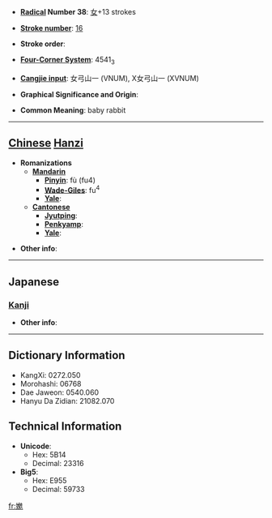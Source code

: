 * '''[[Wiktionary:Chinese radical index| Radical]] Number 38''': [[Wiktionary:Chinese radical index 女|女]]+13 strokes

* '''[[Wiktionary:Chinese total strokes index|Stroke number]]''': [[Wiktionary:Chinese total strokes index 16|16]]

* '''Stroke order''': 

* '''[[Wiktionary:Chinese four corner index|Four-Corner System]]''': 4541<sub>3</sub>

* '''[[Wiktionary:Chinese Cangjie index|Cangjie input]]''': 女弓山一 (VNUM), X女弓山一 (XVNUM)

* '''Graphical Significance and Origin''': 

* '''Common Meaning''': baby rabbit

----

== [[Chinese]] [[Hanzi]] ==

* '''Romanizations'''
** '''[[Mandarin]]'''
*** '''[[Pinyin]]''': fù (fu4)
*** '''[[Wade-Giles]]''': fu<sup>4</sup>
*** '''[[Yale]]''': 
** '''[[Cantonese]]'''
*** '''[[Jyutping]]''':
*** '''[[Penkyamp]]''': 
*** '''[[Yale]]''': 

* '''Other info''': 

----

==Japanese==
===[[Kanji]]===
{{kanji|on readings=[[ふ]] (fu)
|kun readings=
}}

* '''Other info''':  

----

== Dictionary Information ==

* KangXi: 0272.050
* Morohashi: 06768
* Dae Jaweon: 0540.060
* Hanyu Da Zidian: 21082.070

== Technical Information ==

* '''Unicode''':
** Hex: 5B14
** Decimal: 23316
* '''Big5''':
** Hex: E955
** Decimal: 59733

[[fr:嬔]]